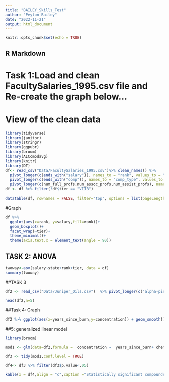 ```yaml
---
title: "BAILEY_Skills_Test"
author: "Peyton Bailey"
date: "2022-11-21"
output: html_document
---
```


```r
knitr::opts_chunk$set(echo = TRUE)
```

## R Markdown
# Task 1:Load and clean FacultySalaries_1995.csv file and Re-create the graph below…
# View of the clean data
```r
library(tidyverse)
library(janitor)
library(stringr)
library(ggpubr)
library(broom)
library(AICcmodavg)
library(knitr)
library(DT)
df<- read_csv("Data/FacultySalaries_1995.csv")%>% clean_names() %>%   
  pivot_longer(c(ends_with("salary")), names_to = "rank", values_to = "salary",names_prefix = "avg_") %>%
  pivot_longer(c(ends_with("comp")), names_to = "comp_type", values_to = "comp_amt") %>%
  pivot_longer(c(num_full_profs,num_assoc_profs,num_assist_profs), names_to = "faculty_type", values_to = "faculty_count") 
df <- df %>% filter(!df$tier == "VIIB")

datatable(df, rownames = FALSE, filter="top", options = list(pageLength = 5, scrollX=T))


```
#Graph 

```r
df %>%
  ggplot(aes(x=rank, y=salary,fill=rank))+
  geom_boxplot()+
  facet_wrap(~tier)+
  theme_minimal()+
  theme(axis.text.x = element_text(angle = 90))
```



## TASK 2: ANOVA
```r
twoway<-aov(salary~state+rank+tier, data = df)
summary(twoway)

```




##TASK 3 

```r
df2 <- read_csv("Data/Juniper_Oils.csv")  %>% pivot_longer(c("alpha-pinene","para-cymene","alpha-terpineol","cedr-9-ene","alpha-cedrene","beta-cedrene","cis-thujopsene","alpha-himachalene","beta-chamigrene","cuparene","compound 1","alpha-chamigrene","widdrol","cedrol","beta-acorenol","alpha-acorenol","gamma-eudesmol","beta-eudesmol","alpha-eudesmol","cedr-8-en-13-ol","cedr-8-en-15-ol","compound 2","thujopsenal"),names_to = "chem_comp",values_to = "concentration") %>% clean_names()

head(df2,n=5)


```


##Task 4: Graph 

```r
df2 %>% ggplot(aes(x=years_since_burn,y=concentration)) + geom_smooth() + facet_wrap(~chem_comp,scales = "free_y")
```

##5: generalized linear model 

```r
library(broom)

mod1 <- glm(data=df2,formula =  concentration ~  years_since_burn+ chem_comp)

df3 <- tidy(mod1,conf.level = TRUE)

df4<- df3 %>% filter(df3$p.value<.05) 

kable(x = df4,align = "c",caption ="Statistically significant compounds",col.names =c("compound", "estimate" ,"std.error","statistic", "p.value"))




```




